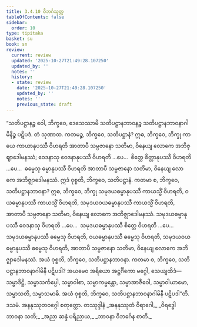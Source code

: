 ```yaml
---
title: 3.4.10 ဝိဘင်္ဂသုတ္တ
tableOfContents: false
sidebar:
  order: 10
type: tipitaka
basket: su
book: sn
review:
  current: review
  updated: '2025-10-27T21:49:28.107250'
  updated_by: ''
  notes: ''
  history:
  - state: review
    date: '2025-10-27T21:49:28.107250'
    updated_by: ''
    notes: ''
    previous_state: draft
---
```



<ReviewStatus review={frontmatter.review} showDetails={true} />

<HypothesisAnnotation frontmatter={frontmatter} />

<DynamicBreadcrumb />

<Division number="406" book="sn" e="ch" v="18" p="339">

<Paragraph number="932" book="sn">
“သတိပဋ္ဌာနဉ္စ ဝေါ, ဘိက္ခဝေ, ဒေသေဿာမိ သတိပဋ္ဌာနဘာဝနဉ္စ သတိပဋ္ဌာနဘာဝနာဂါမိနိဉ္စ ပဋိပဒံ. တံ သုဏာထ. ကတမဉ္စ, ဘိက္ခဝေ, သတိပဋ္ဌာနံ? ဣဓ, ဘိက္ခဝေ, ဘိက္ခု ကာယေ ကာယာနုပဿီ ဝိဟရတိ အာတာပီ သမ္ပဇာနော သတိမာ, ဝိနေယျ လောကေ အဘိဇ္ဈာဒေါမနဿံ; ဝေဒနာသု ဝေဒနာနုပဿီ ဝိဟရတိ …ပေ…  စိတ္တေ စိတ္တာနုပဿီ ဝိဟရတိ …ပေ…  ဓမ္မေသု ဓမ္မာနုပဿီ ဝိဟရတိ အာတာပီ သမ္ပဇာနော သတိမာ, ဝိနေယျ လောကေ အဘိဇ္ဈာဒေါမနဿံ. ဣဒံ ဝုစ္စတိ, ဘိက္ခဝေ, သတိပဋ္ဌာနံ.
</Paragraph>

<Paragraph number="933" book="sn">
ကတမာ စ, ဘိက္ခဝေ, သတိပဋ္ဌာနဘာဝနာ? ဣဓ, ဘိက္ခဝေ, ဘိက္ခု သမုဒယဓမ္မာနုပဿီ ကာယသ္မိံ ဝိဟရတိ, ဝယဓမ္မာနုပဿီ ကာယသ္မိံ ဝိဟရတိ, သမုဒယဝယဓမ္မာနုပဿီ ကာယသ္မိံ ဝိဟရတိ, အာတာပီ သမ္ပဇာနော သတိမာ, ဝိနေယျ လောကေ အဘိဇ္ဈာဒေါမနဿံ. သမုဒယဓမ္မာနုပဿီ ဝေဒနာသု ဝိဟရတိ …ပေ…  သမုဒယဓမ္မာနုပဿီ စိတ္တေ ဝိဟရတိ …ပေ…  သမုဒယဓမ္မာနုပဿီ ဓမ္မေသု ဝိဟရတိ, ဝယဓမ္မာနုပဿီ ဓမ္မေသု ဝိဟရတိ, သမုဒယဝယဓမ္မာနုပဿီ ဓမ္မေသု ဝိဟရတိ, အာတာပီ သမ္ပဇာနော သတိမာ, ဝိနေယျ လောကေ အဘိဇ္ဈာဒေါမနဿံ. အယံ ဝုစ္စတိ, ဘိက္ခဝေ, သတိပဋ္ဌာနဘာဝနာ.
</Paragraph>

<Paragraph number="934" book="sn">
ကတမာ စ, ဘိက္ခဝေ, သတိပဋ္ဌာနဘာဝနာဂါမိနီ ပဋိပဒါ? အယမေဝ အရိယော အဋ္ဌင်္ဂိကော မဂ္ဂေါ, သေယျထိဒံ—  သမ္မာဒိဋ္ဌိ, သမ္မာသင်္ကပ္ပေါ, သမ္မာဝါစာ, သမ္မာကမ္မန္တော, သမ္မာအာဇီဝေါ, သမ္မာဝါယာမော, သမ္မာသတိ, သမ္မာသမာဓိ. အယံ ဝုစ္စတိ, ဘိက္ခဝေ, သတိပဋ္ဌာနဘာဝနာဂါမိနီ ပဋိပဒါ”တိ.

</Paragraph>
</Division>

<Paragraph number="935" type="center" book="sn">
ဒသမံ.



</Paragraph>

<Paragraph number="936" type="center" book="sn">
အနနုဿုတဝဂ္ဂေါ စတုတ္ထော.



</Paragraph>

<Paragraph number="937" type="center" book="sn">
တဿုဒ္ဒါနံ


</Paragraph>

<Paragraph number="938" type="verses" book="sn">
_အနနုဿုတံ ဝိရာဂေါ,_  
_ဝိရဒ္ဓေါ ဘာဝနာ သတိ;_  
_အညာ ဆန္ဒံ ပရိညာယ,_  
_ဘာဝနာ ဝိဘင်္ဂေန စာတိ._
</Paragraph>